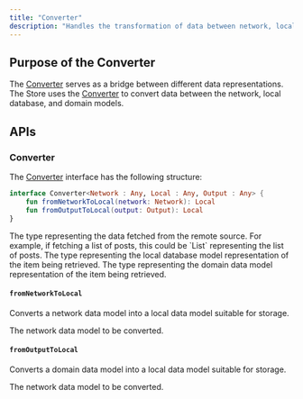 ```yaml
---
title: "Converter"
description: "Handles the transformation of data between network, local storage, and domain models."
---
```


## **Purpose of the Converter**

The [Converter](https://github.com/MobileNativeFoundation/Store/blob/f9072fc59cc8bfe95cfe008cc8a9ce999301b242/store/src/commonMain/kotlin/org/mobilenativefoundation/store/store5/Converter.kt) serves as a bridge between different data representations. The Store uses the [Converter](https://github.com/MobileNativeFoundation/Store/blob/f9072fc59cc8bfe95cfe008cc8a9ce999301b242/store/src/commonMain/kotlin/org/mobilenativefoundation/store/store5/Converter.kt) to convert data between the network, local database, and domain models.

## **APIs**

### **Converter**

The [Converter](https://github.com/MobileNativeFoundation/Store/blob/f9072fc59cc8bfe95cfe008cc8a9ce999301b242/store/src/commonMain/kotlin/org/mobilenativefoundation/store/store5/Converter.kt) interface has the following structure:

```kotlin
interface Converter<Network : Any, Local : Any, Output : Any> {
    fun fromNetworkToLocal(network: Network): Local
    fun fromOutputToLocal(output: Output): Local
}
```

<ParamField path="Network" type="Any" required>
  The type representing the data fetched from the remote source. For example, if
  fetching a list of posts, this could be `List<Post>` representing the list
  of posts.
</ParamField>

<ParamField path="Local" type="Any" required>
  The type representing the local database model representation of the item
  being retrieved.
</ParamField>

<ParamField path="Output" type="Any" required>
  The type representing the domain data model representation of the item being
  retrieved.
</ParamField>

#### `fromNetworkToLocal`

Converts a network data model into a local data model suitable for storage.

<ParamField path="network" type="Network" required>
  The network data model to be converted.
</ParamField>

#### `fromOutputToLocal`

Converts a domain data model into a local data model suitable for storage.

<ParamField path="output" type="Output" required>
  The network data model to be converted.
</ParamField>
